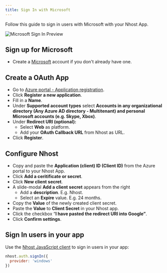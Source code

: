 ```yaml
---
title: Sign In with Microsoft
---
```


Follow this guide to sign in users with Microsoft with your Nhost App.

![Microsoft Sign In Preview](/images/platform/social-providers/microsoft-preview.png)

## Sign up for Microsoft

- Create a [Microsoft](live.com) account if you don't already have one.

## Create a OAuth App

- Go to [Azure portal - Application registration](https://go.microsoft.com/fwlink/?linkid=2083908).
- Click **Register a new application**.
- Fill in a **Name**.
- Under **Supported account types** select **Accounts in any organizational directory (Any Azure AD directory - Multitenant) and personal Microsoft accounts (e.g. Skype, Xbox)**.
- Under **Redirect URI (optional):**
  - Select **Web** as platform.
  - Add your **OAuth Callback URL** from Nhost as URL.
- Click **Register**.

## Configure Nhost

- Copy and paste the **Application (client) ID (Client ID)** from the Azure portal to your Nhost App.
- Click **Add a ceritificate or secret**.
- Click **New client secret**.
- A slide-modal **Add a client secret** appears from the right
  - Add a **description**. E.g. Nhost.
  - Select an **Expire** value. E.g. 24 months.
- Copy the **Value** of the newly created client secret.
- Paste the **Value** to **Client Secret** in your Nhost app.
- Click the checkbox “**I have pasted the redirect URI into Google”**.
- Click **Confirm settings**.

## Sign In users in your app

Use the [Nhost JavaScript client](/reference/sdk) to sign in users in your app:

```js
nhost.auth.signIn({
  provider: 'windows'
})
```
